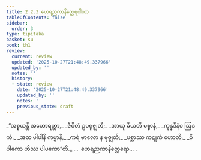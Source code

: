 ```yaml
---
title: 2.2.3 ဟေရညကာနိတ္ထေရဂါထာ
tableOfContents: false
sidebar:
  order: 3
type: tipitaka
basket: su
book: th1
review:
  current: review
  updated: '2025-10-27T21:48:49.337966'
  updated_by: ''
  notes: ''
  history:
  - state: review
    date: '2025-10-27T21:48:49.337966'
    updated_by: ''
    notes: ''
    previous_state: draft
---
```



<ReviewStatus review={frontmatter.review} showDetails={true} />

<HypothesisAnnotation frontmatter={frontmatter} />

<DynamicBreadcrumb />

<Division number="145" book="th1" e="ch" v="19" p="250">

<Paragraph number="312" type="verses" book="th1">
_“အစ္စယန္တိ အဟောရတ္တာ,_  
_ဇီဝိတံ ဥပရုဇ္ဈတိ;_  
_အာယု ခီယတိ မစ္စာနံ,_  
_ကုန္နဒီနံဝ ဩဒကံ._  

</Paragraph>

</Division>
<Division number="146" book="th1" e="ch" v="19" p="250">

<Paragraph number="313" type="verses" book="th1">
_အထ ပါပါနိ ကမ္မာနိ,_  
_ကရံ ဗာလော န ဗုဇ္ဈတိ;_  
_ပစ္ဆာဿ ကဋုကံ ဟောတိ,_  
_ဝိပါကော ဟိဿ ပါပကော”တိ._  


</Paragraph>
</Division>

<Paragraph number="314" type="center" book="th1">
…  ဟေရညကာနိတ္ထေရော… .
</Paragraph>